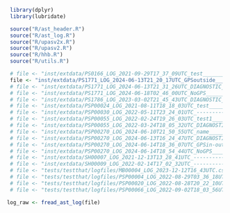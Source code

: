 
```r
  library(dplyr)
  library(lubridate)
```

```r
  source("R/ast_header.R")
  source("R/ast_log.R")
  source("R/upasv2x.R")
  source("R/upasv2.R")
  source("R/hhb.R")
  source("R/utils.R")
```

```r
  # file <- "inst/extdata/PS0166_LOG_2021-09-29T17_37_09UTC_test_______________---.txt"
  file <- "inst/extdata/PS1771_LOG_2024-06-13T21_20_17UTC_GPSoutside_________Eng.txt"
  # file <- "inst/extdata/PS1771_LOG_2024-06-13T21_31_26UTC_DIAGNOSTIC____________.txt"
  # file <- "inst/extdata/PS1771_LOG_2024-06-18T02_46_00UTC_NoGPS______________Eng.txt"
  # file <- "inst/extdata/PS1786_LOG_2023-03-02T21_45_43UTC_DIAGNOSTIC____________.txt"
  # file <- "inst/extdata/PSP00024_LOG_2021-08-11T18_18_03UTC_test____________test______.txt"
  # file <- "inst/extdata/PSP00030_LOG_2022-05-11T23_24_01UTC_---------------_----------.txt"
  # file <- "inst/extdata/PSP00055_LOG_2022-02-24T19_26_03UTC_test1___________----------.txt"
  # file <- "inst/extdata/PSP00055_LOG_2022-03-24T18_05_32UTC_DIAGNOSTIC________________.txt"
  # file <- "inst/extdata/PSP00270_LOG_2024-06-10T21_50_55UTC_name____________eng_______.txt"
  # file <- "inst/extdata/PSP00270_LOG_2024-06-13T16_24_47UTC_DIAGNOSTIC________________.txt"
  # file <- "inst/extdata/PSP00270_LOG_2024-06-14T18_36_07UTC_GPSin-out-in____eng_______.txt"
  # file <- "inst/extdata/PSP00270_LOG_2024-06-14T18_54_44UTC_NoGPS___________----------.txt"
  # file <- "inst/extdata/SH00007_LOG_2021-12-13T13_28_41UTC_---------------_-----.txt"
  # file <- "inst/extdata/SH00009_LOG_2022-02-14T17_02_32UTC_---------------_5VX__.txt"
  # file <- "tests/testthat/logfiles/MB00004_LOG_2023-12-12T16_43UTC.csv"
  # file <- "tests/testthat/logfiles/PSP00004_LOG_2022-08-29T03_36_18UTC_---------------_----------.txt"
  # file <- "tests/testthat/logfiles/PSP00020_LOG_2022-08-28T20_22_10UTC_---------------_----------.txt"
  # file <- "tests/testthat/logfiles/PSP00066_LOG_2022-09-02T18_03_56UTC_bike_test_1s____----------.txt"
```

```r
 log_raw <- fread_ast_log(file)
```


